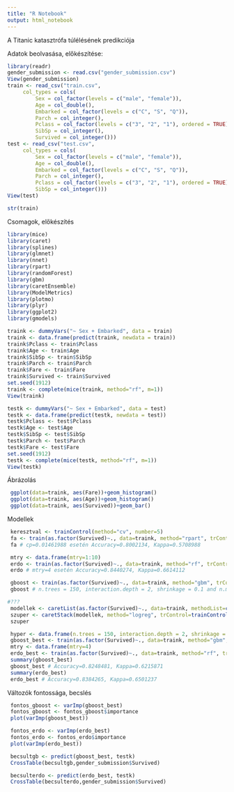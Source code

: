 ---
title: "R Notebook"
output: html_notebook
---

A Titanic katasztrófa túlélésének predikciója

Adatok beolvasása, előkészítése:

```{r}
library(readr)
gender_submission <- read.csv("gender_submission.csv")
View(gender_submission)
train <- read_csv("train.csv", 
     col_types = cols(
         Sex = col_factor(levels = c("male", "female")),
         Age = col_double(), 
         Embarked = col_factor(levels = c("C", "S", "Q")), 
         Parch = col_integer(), 
         Pclass = col_factor(levels = c("3", "2", "1"), ordered = TRUE), 
         SibSp = col_integer(), 
         Survived = col_integer()))
test <- read_csv("test.csv", 
     col_types = cols(
         Sex = col_factor(levels = c("male", "female")),
         Age = col_double(), 
         Embarked = col_factor(levels = c("C", "S", "Q")), 
         Parch = col_integer(), 
         Pclass = col_factor(levels = c("3", "2", "1"), ordered = TRUE), 
         SibSp = col_integer()))
View(test)
```


```{r}
str(train)
```


Csomagok, előkészítés
```{r}
library(mice)
library(caret)
library(splines)
library(glmnet)
library(nnet)
library(rpart)
library(randomForest)
library(gbm)
library(caretEnsemble)
library(ModelMetrics)
library(plotmo)
library(plyr)
library(ggplot2)
library(gmodels)

traink <- dummyVars("~ Sex + Embarked", data = train)
traink <- data.frame(predict(traink, newdata = train))
traink$Pclass <- train$Pclass
traink$Age <- train$Age
traink$SibSp <- train$SibSp
traink$Parch <- train$Parch
traink$Fare <- train$Fare
traink$Survived <- train$Survived
set.seed(1912)
traink <- complete(mice(traink, method="rf", m=1))
View(traink)

testk <- dummyVars("~ Sex + Embarked", data = test)
testk <- data.frame(predict(testk, newdata = test))
testk$Pclass <- test$Pclass
testk$Age <- test$Age
testk$SibSp <- test$SibSp
testk$Parch <- test$Parch
testk$Fare <- test$Fare
set.seed(1912)
testk <- complete(mice(testk, method="rf", m=1))
View(testk)
```

Ábrázolás
```{r}
 ggplot(data=traink, aes(Fare))+geom_histogram()
 ggplot(data=traink, aes(Age))+geom_histogram()
 ggplot(data=traink, aes(Survived))+geom_bar()
```


Modellek
```{r}
 keresztval <- trainControl(method="cv", number=5)
 fa <- train(as.factor(Survived)~., data=traink, method="rpart", trControl=keresztval)
 fa # cp=0.01461988 esetén Accuracy=0.8002134, Kappa=0.5708988
```
```{r}
 mtry <- data.frame(mtry=1:10)
 erdo <- train(as.factor(Survived)~., data=traink, method="rf", trControl=keresztval, ntree=30, tuneGrid=mtry)
 erdo # mtry=4 esetén Accuracy=0.8440274, Kappa=0.6614112
```

```{r}
 gboost <- train(as.factor(Survived)~., data=traink, method="gbm", trControl=keresztval)
 gboost # n.trees = 150, interaction.depth = 2, shrinkage = 0.1 and n.minobsinnode = 10 esetén Accuracy=0.8249262, Kappa=0.6225874
```

```{r}
#???
 modellek <- caretList(as.factor(Survived)~., data=traink, methodList=c("rpart","rf","gbm"), trControl=trainControl(method="cv", number=5, savePredictions="final", classProbs=TRUE))
 szuper <- caretStack(modellek, method="logreg", trControl=trainControl(method="cv", number=5, savePredictions="final", classProbs=TRUE))
 szuper
```

```{r}
 hyper <- data.frame(n.trees = 150, interaction.depth = 2, shrinkage = 0.1, n.minobsinnode = 10)
 gboost_best <- train(as.factor(Survived)~., data=traink, method="gbm", trControl=keresztval, tuneGrid=hyper)
 mtry <- data.frame(mtry=4)
 erdo_best <- train(as.factor(Survived)~., data=traink, method="rf", trControl=keresztval, ntree=30, tuneGrid=mtry)
 summary(gboost_best)
 gboost_best # Accuracy=0.8248481, Kappa=0.6215871
 summary(erdo_best)
 erdo_best # Accuracy=0.8384265, Kappa=0.6501237
```

Változók fontossága, becslés
```{r}
 fontos_gboost <- varImp(gboost_best)
 fontos_gboost <- fontos_gboost$importance
 plot(varImp(gboost_best))
```
```{r}
 fontos_erdo <- varImp(erdo_best)
 fontos_erdo <- fontos_erdo$importance
 plot(varImp(erdo_best))
```
```{r}
 becsultgb <- predict(gboost_best, testk)
 CrossTable(becsultgb,gender_submission$Survived)
```
```{r}
 becsulterdo <- predict(erdo_best, testk)
 CrossTable(becsulterdo,gender_submission$Survived)
```








